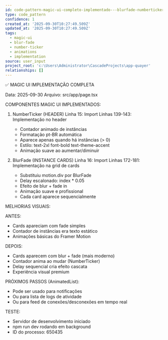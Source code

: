 ```yaml
---
id: code-pattern-magic-ui-completo-implementado---blurfade-numberticker
type: code_pattern
confidence: 1
created_at: '2025-09-30T10:27:49.509Z'
updated_at: '2025-09-30T10:27:49.509Z'
tags:
  - magic-ui
  - blur-fade
  - number-ticker
  - animations
  - implementation
source: user_input
project_root: 'c:\Users\Administrator\CascadeProjects\app-quayer'
relationships: []
---
```

✅ MAGIC UI IMPLEMENTAÇÃO COMPLETA

Data: 2025-09-30
Arquivo: src/app/page.tsx

COMPONENTES MAGIC UI IMPLEMENTADOS:

1. NumberTicker (HEADER)
   Linha 15: Import
   Linhas 139-143: Implementação no header
   - Contador animado de instâncias
   - Formatação pt-BR automática
   - Aparece apenas quando há instâncias (> 0)
   - Estilo: text-2xl font-bold text-theme-accent
   - Animação suave ao aumentar/diminuir

2. BlurFade (INSTANCE CARDS)
   Linha 16: Import
   Linhas 172-181: Implementação na grid de cards
   - Substituiu motion.div por BlurFade
   - Delay escalonado: index * 0.05
   - Efeito de blur + fade in
   - Animação suave e profissional
   - Cada card aparece sequencialmente

MELHORIAS VISUAIS:

ANTES:
- Cards apareciam com fade simples
- Contador de instâncias era texto estático
- Animações básicas do Framer Motion

DEPOIS:
- Cards aparecem com blur + fade (mais moderno)
- Contador anima ao mudar (NumberTicker)
- Delay sequencial cria efeito cascata
- Experiência visual premium

PRÓXIMOS PASSOS (AnimatedList):
- Pode ser usado para notificações
- Ou para lista de logs de atividade
- Ou para feed de conexões/desconexões em tempo real

TESTE:
- Servidor de desenvolvimento iniciado
- npm run dev rodando em background
- ID do processo: 650435
